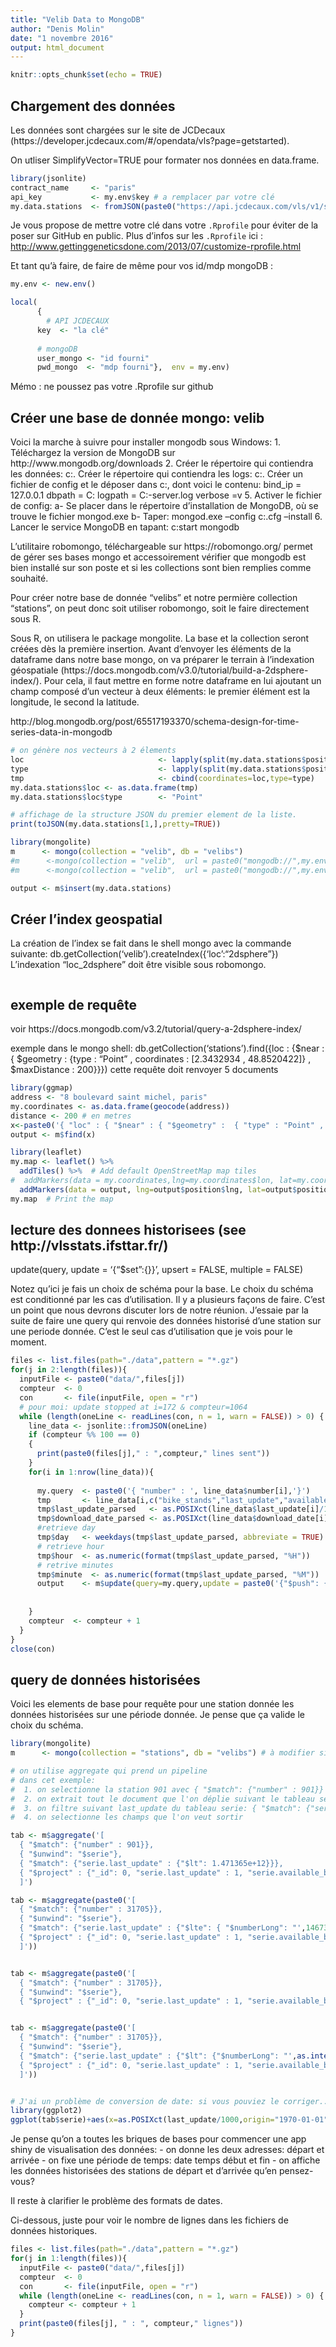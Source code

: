 ---
title: "Velib Data to MongoDB"
author: "Denis Molin"
date: "1 novembre 2016"
output: html_document
---

```{r setup, include=FALSE}
knitr::opts_chunk$set(echo = TRUE)
```

## Chargement des données

Les données sont chargées sur le site de JCDecaux (https://developer.jcdecaux.com/#/opendata/vls?page=getstarted).

On utliser SimplifyVector=TRUE pour formater nos données en data.frame.

```{r cars}
library(jsonlite)
contract_name     <- "paris"
api_key           <- my.env$key # a remplacer par votre clé
my.data.stations  <- fromJSON(paste0("https://api.jcdecaux.com/vls/v1/stations?contract=",contract_name,"&apiKey=",api_key),simplifyVector = TRUE)

```


Je vous propose de mettre votre clé dans votre `.Rprofile` pour éviter de la poser sur GitHub en public. 
Plus d'infos sur les `.Rprofile` ici : 
<http://www.gettinggeneticsdone.com/2013/07/customize-rprofile.html>

Et tant qu'à faire, de faire de même pour vos id/mdp mongoDB : 

```{r, eval = FALSE}
my.env <- new.env()

local( 
      {
	    # API JCDECAUX
      key  <- "la clé"
      
      # mongoDB
      user_mongo <- "id fourni"
      pwd_mongo  <- "mdp fourni"},  env = my.env)

```

Mémo : ne poussez pas votre .Rprofile sur github 

## Créer une base de donnée mongo: velib 

Voici la marche à suivre pour installer mongodb sous Windows:
1. Téléchargez la version de MongoDB sur http://www.mongodb.org/downloads
2. Créer le répertoire qui contiendra les données: c:\data\db
3. Créer le répertoire qui contiendra les logs: c:\data\logs
4. Créer un fichier de config et le déposer dans c:\data, dont voici le contenu:
  bind_ip = 127.0.0.1
  dbpath = C:\data\db
  logpath = C:\data\logs\mongo-server.log
  verbose =v
5. Activer le fichier de config:
	a- Se placer dans le répertoire d'installation de MongoDB, où se trouve le fichier mongod.exe
	b- Taper: 
	mongod.exe --config c:\data\mongo.cfg --install
6. Lancer le service MongoDB en tapant: c:\Windows\System32\net start mongodb

L'utilitaire robomongo, téléchargeable sur https://robomongo.org/ permet de gérer ses bases mongo et  accessoirement vérifier que mongodb est bien installé sur son poste et si les collections sont bien remplies comme souhaité. 

Pour créer notre base de donnée "velibs" et notre permière collection "stations", on peut donc soit utiliser robomongo, soit le faire directement sous R.

Sous R, on utilisera le package mongolite. La base et la collection seront créées dès la première insertion.
Avant d'envoyer les éléments de la dataframe dans notre base mongo, on va préparer le terrain à l'indexation géospatiale (https://docs.mongodb.com/v3.0/tutorial/build-a-2dsphere-index/). Pour cela, il faut mettre en forme notre dataframe en lui ajoutant un champ composé d'un vecteur à deux éléments: le premier élément est la longitude, le second la latitude.

http://blog.mongodb.org/post/65517193370/schema-design-for-time-series-data-in-mongodb

```{r pressure, echo=FALSE}

# on génère nos vecteurs à 2 élements
loc                              <- lapply(split(my.data.stations$position,1:nrow(my.data.stations)),function(x) c(x$lng,x$lat))
type                             <- lapply(split(my.data.stations$position,1:nrow(my.data.stations)),function(x) "Points")
tmp                              <- cbind(coordinates=loc,type=type)
my.data.stations$loc <- as.data.frame(tmp)
my.data.stations$loc$type        <- "Point"

# affichage de la structure JSON du premier element de la liste.
print(toJSON(my.data.stations[1,],pretty=TRUE))

library(mongolite)
m      <- mongo(collection = "velib", db = "velibs")
#m      <-mongo(collection = "velib",  url = paste0("mongodb://",my.env$user_mongo,":",my.env$pwd_mongo,"@thinkr.fr/velib"),verbose = TRUE, db = "velib")
#m      <-mongo(collection = "velib",  url = paste0("mongodb://",my.env$user_mongo,":",my.env$pwd_mongo,"@r.guyader.pro"),verbose = TRUE, db = "velib")

output <- m$insert(my.data.stations)
```


## Créer l'index geospatial

La création de l'index se fait dans le shell mongo avec la commande suivante:  db.getCollection('velib').createIndex({'loc':"2dsphere"})
L'indexation "loc_2dsphere" doit être visible sous robomongo.

```{r}

```

## exemple de requête

voir https://docs.mongodb.com/v3.2/tutorial/query-a-2dsphere-index/

exemple dans le mongo shell:
db.getCollection('stations').find({loc : {$near : { $geometry : {type : "Point" , coordinates : [2.3432934 , 48.8520422]} , $maxDistance : 200}}})
cette requête doit renvoyer 5 documents

```{r}
library(ggmap)
address <- "8 boulevard saint michel, paris"
my.coordinates <- as.data.frame(geocode(address))
distance <- 200 # en metres
x<-paste0('{ "loc" : { "$near" : { "$geometry" :  { "type" : "Point" , "coordinates" : [ ',my.coordinates$lon, ' , ', my.coordinates$lat,'] } ,  "$maxDistance" : ',distance,'}}}')
output <- m$find(x)

library(leaflet)
my.map <- leaflet() %>%
  addTiles() %>%  # Add default OpenStreetMap map tiles
#  addMarkers(data = my.coordinates,lng=my.coordinates$lon, lat=my.coordinates$lat)
  addMarkers(data = output, lng=output$position$lng, lat=output$position$lat)
my.map  # Print the map

```

## lecture des donnees historisees (see http://vlsstats.ifsttar.fr/)

update(query, update = '{"$set":{}}', upsert = FALSE, multiple = FALSE)

Notez qu'ici je fais un choix de schéma pour la base. Le choix du schéma est conditionné par les cas d'utilisation. Il y a plusieurs façons de faire. C'est un point que nous devrons discuter lors de notre réunion. J'essaie par la suite de faire une query qui renvoie des données historisé d'une station sur une periode donnée. C'est le seul cas d'utilisation que je vois pour le moment.

```{r}
files <- list.files(path="./data",pattern = "*.gz")
for(j in 2:length(files)){
  inputFile <- paste0("data/",files[j])
  compteur  <- 0
  con       <- file(inputFile, open = "r")
  # pour moi: update stopped at i=172 & compteur=1064
  while (length(oneLine <- readLines(con, n = 1, warn = FALSE)) > 0) {
    line_data <- jsonlite::fromJSON(oneLine)
    if (compteur %% 100 == 0)
    {
      print(paste0(files[j]," : ",compteur," lines sent"))
    }
    for(i in 1:nrow(line_data)){
      
      my.query  <- paste0('{ "number" : ', line_data$number[i],'}')
      tmp       <- line_data[i,c("bike_stands","last_update","available_bike_stands","available_bikes","status","download_date")]
      tmp$last_update_parsed   <- as.POSIXct(line_data$last_update[i]/1000, origin="1970-01-01", tz="GMT")
      tmp$download_date_parsed <- as.POSIXct(line_data$download_date[i], origin="1970-01-01", tz="GMT")
      #retrieve day
      tmp$day   <- weekdays(tmp$last_update_parsed, abbreviate = TRUE)
      # retrieve hour
      tmp$hour  <- as.numeric(format(tmp$last_update_parsed, "%H"))
      # retrive minutes
      tmp$minute  <- as.numeric(format(tmp$last_update_parsed, "%M"))
      output    <- m$update(query=my.query,update = paste0('{"$push": {"serie" :{ "last_update_parsed" : "',tmp$last_update_parsed,'" ,"day" : "',tmp$day,'" ,"hour" : ',tmp$hour,' ,"minute" : ',tmp$minute,' ,"bike_stands" : ',tmp$bike_stands,', "last_update" : ',tmp$last_update,', "available_bike_stands" : ',tmp$available_bike_stands,', "available_bikes" : ',tmp$available_bikes,', "status" : "',tmp$status,'", "download_date" : ',tmp$download_date,', "download_date_parsed" : "',tmp$download_date_parsed,'"}}}'),upsert = TRUE)
      
      
    }
    compteur  <- compteur + 1
  }
}
close(con)


```

## query de données historisées

Voici les elements de base pour requête pour une station donnée les données historisées sur une période donnée. Je pense que ça valide le choix du schéma.

```{r}

library(mongolite)
m      <- mongo(collection = "stations", db = "velibs") # à modifier si on utilise la base en remote. Pour les tests j'utilise ma base locale

# on utilise aggregate qui prend un pipeline
# dans cet exemple:
#  1. on selectionne la station 901 avec { "$match": {"number" : 901}}
#  2. on extrait tout le document que l'on déplie suivant le tableau serie { "$unwind": "$serie"}
#  3. on filtre suivant last_update du tableau serie: { "$match": {"serie.last_update" : {"$lt": 1.471365e+12}}}
#  4. on selectionne les champs que l'on veut sortir 

tab <- m$aggregate('[
  { "$match": {"number" : 901}},
  { "$unwind": "$serie"},
  { "$match": {"serie.last_update" : {"$lt": 1.471365e+12}}},
  { "$project" : {"_id": 0, "serie.last_update" : 1, "serie.available_bikes":1 } }
  ]')

tab <- m$aggregate(paste0('[
  { "$match": {"number" : 31705}},
  { "$unwind": "$serie"},
  { "$match": {"serie.last_update" : {"$lte": { "$numberLong": "',1467353905000,'"}}}},
  { "$project" : {"_id": 0, "serie.last_update" : 1, "serie.available_bikes":1 , "number":1} }
  ]'))


tab <- m$aggregate(paste0('[
  { "$match": {"number" : 31705}},
  { "$unwind": "$serie"},
  { "$project" : {"_id": 0, "serie.last_update" : 1, "serie.available_bikes":1 , "number":1} }]'))


tab <- m$aggregate(paste0('[
  { "$match": {"number" : 31705}},
  { "$unwind": "$serie"},
  { "$match": {"serie.last_update" : {"$lt": {"$numberLong": "',as.integer(as.POSIXct("2016-07-02 02:09:51 GMT", origin="1970-01-01", tz="GMT"))*1000,'"}}}},
  { "$project" : {"_id": 0, "serie.last_update" : 1, "serie.available_bikes":1 , "serie.available_bike_stands":1,"number": 1} }
  ]')) 


# J'ai un problème de conversion de date: si vous pouviez le corriger...
library(ggplot2)
ggplot(tab$serie)+aes(x=as.POSIXct(last_update/1000,origin="1970-01-01", tz="GMT"),y=available_bikes)+geom_line(col="green",lwd=2,)+labs(title=paste0('station ',tab$number[1]),x="date",y="available bikes")+scale_x_datetime(date_labels = "%c")+geom_line(aes(x=as.POSIXct(tab$serie$last_update/1000,origin="1970-01-01", tz="GMT"),y=tab$serie$available_bike_stands+tab$serie$available_bikes),col="red",lwd=2)

```

Je pense qu'on a toutes les briques de bases pour commencer une app shiny de visualisation des données:
- on donne les deux adresses: départ et arrivée
- on fixe une période de temps: date temps début et fin
- on affiche les données historisées des stations de départ et d'arrivée
qu'en pensez-vous?

Il reste à clarifier le problème des formats de dates.


Ci-dessous, juste pour voir le nombre de lignes dans les fichiers de données historiques.
```{r}
files <- list.files(path="./data",pattern = "*.gz")
for(j in 1:length(files)){
  inputFile <- paste0("data/",files[j])
  compteur  <- 0
  con       <- file(inputFile, open = "r")
  while (length(oneLine <- readLines(con, n = 1, warn = FALSE)) > 0) {
    compteur <- compteur + 1
  }
  print(paste0(files[j], " : ", compteur," lignes"))
}

```

